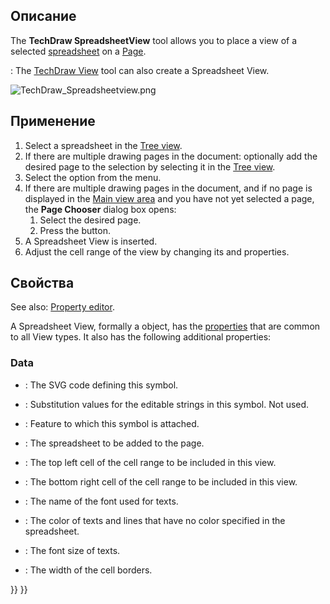 <languages/>

<div class="mw-translate-fuzzy">
{{Docnav/ru
|[[TechDraw_ArchView/ru|Вставить Вид верстака Arch]]
|[[TechDraw_ClipGroup/ru|Создать группу Видов]]
|[[TechDraw_Workbench/ru|Верстак "TechDraw"]]
|IconL=TechDraw_ArchView.svg
|IconR=TechDraw_ClipGroup.svg
|IconC=Workbench_TechDraw.svg
}}
</div>

<div class="mw-translate-fuzzy">
{{GuiCommand/ru
|Name/ru=Вставить электронную таблицу
|Name=TechDraw_SpreadsheetView
|MenuLocation=TechDraw → Вставить электронную таблицу
|Workbenches=[[TechDraw_Workbench/ru|TechDraw]], [[Spreadsheet_Workbench/ru|Spreadsheet]]
}}
</div>

<span id="Description"></span>
==Описание== 

The '''TechDraw SpreadsheetView''' tool allows you to place a view of a selected [[Spreadsheet_Workbench|spreadsheet]] on a [[TechDraw_Workbench|Page]].

{{Version|1.0}}: The [[TechDraw_View|TechDraw View]] tool can also create a Spreadsheet View.

[[Image:TechDraw Spreadsheetview.png]]
{{Caption|Spreadsheet element inserted in the TechDraw drawing page}}

<span id="Usage"></span>
==Применение== 

# Select a spreadsheet in the [[Tree_view|Tree view]].
# If there are multiple drawing pages in the document: optionally add the desired page to the selection by selecting it in the [[Tree_view|Tree view]].
# Select the {{MenuCommand|TechDraw → Views From Other Workbenches → [[Image:TechDraw_SpreadsheetView.svg|16px]] Insert Spreadsheet View}} option from the menu.
# If there are multiple drawing pages in the document, and if no page is displayed in the [[Main_view_area|Main view area]] and you have not yet selected a page, the '''Page Chooser''' dialog box opens:
## Select the desired page.
## Press the {{Button|OK}} button.
# A Spreadsheet View is inserted.
# Adjust the cell range of the view by changing its {{PropertyData|Cell Start}} and {{PropertyData|Cell End}} properties.

<span id="Properties"></span>
==Свойства==

See also: [[Property_editor|Property editor]].

A Spreadsheet View, formally a {{Incode|TechDraw::DrawViewSpreadsheet}} object, has the [[TechDraw_View#Properties_Part_View|properties]] that are common to all View types. It also has the following additional properties:

=== Data ===

{{TitleProperty|Drawing view}}

* {{PropertyData|Symbol|String|Hidden}}: The SVG code defining this symbol.
* {{PropertyData|Editable Texts|StringList|Hidden}}: Substitution values for the editable strings in this symbol. Not used.
* {{PropertyData|Owner|Link}}: Feature to which this symbol is attached. {{Version|1.0}}

{{TitleProperty|Spreadsheet}}

* {{PropertyData|Source|Link}}: The spreadsheet to be added to the page.
* {{PropertyData|Cell Start|String}}: The top left cell of the cell range to be included in this view.
* {{PropertyData|Cell End|String}}: The bottom right cell of the cell range to be included in this view.
* {{PropertyData|Font|Font}}: The name of the font used for texts.
* {{PropertyData|Text Color|Color}}: The color of texts and lines that have no color specified in the spreadsheet.
* {{PropertyData|Text Size|Float}}: The font size of texts.
* {{PropertyData|Line Width|Float}}: The width of the cell borders.


<div class="mw-translate-fuzzy">
{{Docnav/ru
|[[TechDraw_ArchView/ru|Вставить Вид верстака Arch]]
|[[TechDraw_ClipGroup/ru|Создать группу Видов]]
|[[TechDraw_Workbench/ru|Верстак "TechDraw"]]
|IconL=TechDraw_ArchView.svg
|IconR=TechDraw_ClipGroup.svg
|IconC=Workbench_TechDraw.svg
}}
</div>

{{TechDraw_Tools_navi{{#translation:}}}}
{{Userdocnavi{{#translation:}}}}